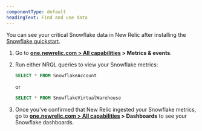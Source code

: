 ```yaml
---
componentType: default
headingText: Find and use data
---
```


You can see your critical Snowflake data in New Relic after installing the [Snowflake quickstart](https://newrelic.com/instant-observability/snowflake).

1. Go to <DNT>**[one.newrelic.com > All capabilities](https://one.newrelic.com/all-capabilities) > Metrics & events**</DNT>.

2. Run either NRQL queries to view your Snowflake metrics:

   ```sql
   SELECT * FROM SnowflakeAccount
   ```

   or

   ```sql
   SELECT * FROM SnowflakeVirtualWarehouse
   ```

3. Once you've confirmed that New Relic ingested your Snowflake metrics, go to <DNT>**[one.newrelic.com > All capabilities](https://one.newrelic.com/all-capabilities) > Dashboards**</DNT> to see your Snowflake dashboards.
